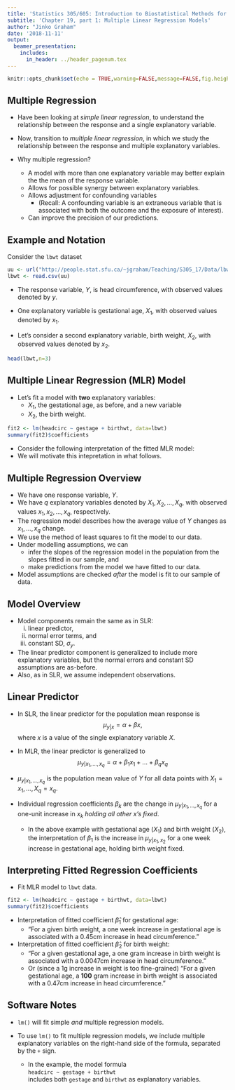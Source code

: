 ```yaml
---
title: 'Statistics 305/605: Introduction to Biostatistical Methods for Health Sciences'
subtitle: 'Chapter 19, part 1: Multiple Linear Regression Models'
author: "Jinko Graham"
date: '2018-11-11'
output: 
  beamer_presentation:
    includes:
      in_header: ../header_pagenum.tex
---
```


```r
knitr::opts_chunk$set(echo = TRUE,warning=FALSE,message=FALSE,fig.height=3,fig.width=5)
```

## Multiple Regression
* Have been looking at _simple linear regression_, to understand the relationship between the response and a single explanatory variable.

* Now, transition to _multiple linear regression_, in which we study the relationship between the response and 
multiple explanatory variables.
* Why multiple regression?
    + A model with more than one explanatory variable may better explain the
    the mean of the response variable.
    + Allows for possible synergy between explanatory variables.
    + Allows adjustment for confounding variables 
        + (Recall: A confounding variable is an extraneous variable that is
associated with both the outcome and the exposure of interest).
    + Can improve the precision of our predictions.

## Example and Notation

Consider the `lbwt` dataset

\scriptsize
```r
uu <- url("http://people.stat.sfu.ca/~jgraham/Teaching/S305_17/Data/lbwt.csv")
lbwt <- read.csv(uu)
```
\normalsize

* The response variable, $Y$, is head circumference,
    with observed values denoted by $y$.

* One explanatory variable is gestational 
    age, $X_1$, with observed values denoted by $x_1$.
    
* Let's consider a second explanatory variable, 
    birth weight, $X_2$, with observed values denoted by $x_2$.
    
\scriptsize
```r
head(lbwt,n=3)
```


## Multiple Linear Regression (MLR) Model 

* Let's fit a model with **two** explanatory variables:
    + $X_1$, the gestational age, as before, and a new variable
    + $X_2$, the birth weight.

\scriptsize

```r
fit2 <- lm(headcirc ~ gestage + birthwt, data=lbwt)
summary(fit2)$coefficients
```

\normalsize

* Consider the following interpretation 
of the fitted MLR model:
\begin{quote}
Among infants {\bf of the same birth weight},
a one week increase in gestational age is associated
with a 0.45cm increase in head circumference.
\end{quote}

* We will motivate this intepretation in what follows.

## Multiple Regression Overview

* We have one response variable, $Y$.
* We have $q$ explanatory variables denoted by
$X_1, X_2, \ldots, X_q$, with observed values
$x_1, x_2, \ldots, x_q$, respectively.
* The regression model describes how the average value of $Y$ changes
as $x_1, \ldots, x_q$ change.
* We use the method of least squares to fit the model to our data.
* Under modelling assumptions, we can
    * infer the slopes of the regression model in the population
    from the slopes fitted in our sample, and
    * make predictions from the model we have fitted to our data.
* Model assumptions are checked _after_ the model is fit to 
our sample of data.

## Model Overview

* Model components remain the same as in SLR: 
    (i) linear predictor, 
    (ii) normal error terms, and
    (iii) constant SD, $\sigma_y$.
* The linear predictor component is generalized to include more explanatory variables, but the 
normal errors and constant SD assumptions 
are as-before.
* Also, as in SLR,
we assume independent observations.

## Linear Predictor

* In SLR, the linear predictor for the population
mean response is
$$\mu_{y|x} =\alpha + \beta x,$$
where $x$ is a value of the single explanatory variable $X$.

* In MLR, the linear predictor is generalized to
$$\mu_{y|x_1,\ldots,x_q} = \alpha + \beta_1 x_1 + \ldots + \beta_q x_q$$
* $\mu_{y|x_1,\ldots,x_q}$ is the population mean value of $Y$ for all data points with 
$X_1=x_1, \ldots, X_q = x_q$.
* Individual regression coefficients 
$\beta_k$ are the change in $\mu_{y|x_1,\ldots,x_q}$ for a one-unit increase in $x_k$
_holding all other $x$'s fixed_.
    + In the above example with gestational age ($X_1$)
    and birth weight ($X_2$), the interpretation of 
    $\beta_1$ is the increase in $\mu_{y|x_1,x_2}$
    for a one week increase in gestational age, 
    holding birth weight fixed.





## Interpreting Fitted Regression Coefficients

* Fit MLR model to `lbwt` data. 

\scriptsize
```r
fit2 <- lm(headcirc ~ gestage + birthwt, data=lbwt)
summary(fit2)$coefficients
```
\normalsize

\vspace*{-.2in}

* Interpretation of fitted coefficient $\hat{\beta}_1$ for gestational age: 
    + "For a given birth weight, a one week
increase in gestational age is associated with 
a 0.45cm increase in head circumference."
* Interpretation of fitted coefficient $\hat{\beta}_2$ for birth weight:
    + "For a given gestational age, a one gram
increase in birth weight is associated with a 0.0047cm increase in head circumference."
    + Or (since a 1g increase in weight is too fine-grained)
    "For a given gestational age, a **100** gram
increase in birth weight is associated with
a 0.47cm increase in head circumference."

## Software Notes

* `lm()` will fit simple _and_ multiple regression models.
\bigskip

* To use `lm()` to fit multiple regression models, we include multiple explanatory variables on the
right-hand side of the formula, separated by the `+`
sign.
    + In the example, the model formula    
    `headcirc ~ gestage + birthwt`    
    includes both `gestage` and `birthwt` as 
    explanatory variables.
    
